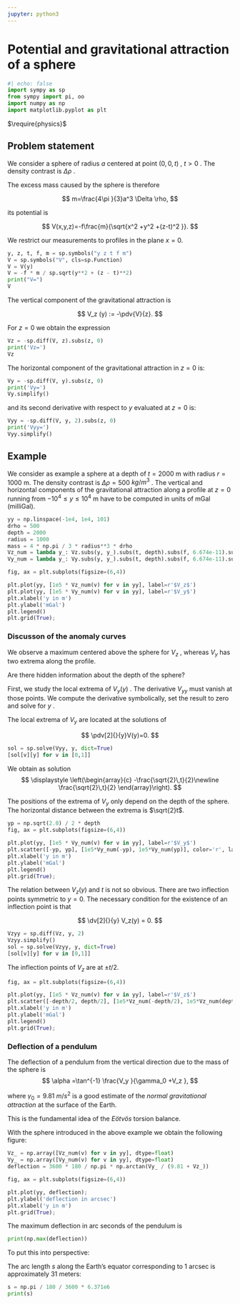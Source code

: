 ```yaml
---
jupyter: python3
---
```


# Potential and gravitational attraction of a sphere

```python
#| echo: false
import sympy as sp
from sympy import pi, oo
import numpy as np
import matplotlib.pyplot as plt
```


$\require{physics}$

## Problem statement

We consider a sphere of radius $a$ centered at point $(0,0,t)$ , $t>0$ . The density contrast is $\Delta \rho$ .


The excess mass caused by the sphere is therefore

$$
m=\frac{4\pi }{3}a^3 \Delta \rho,
$$


its potential is


$$
V(x,y,z)=-f\frac{m}{\sqrt{x^2 +y^2 +(z-t)^2 }}.
$$


We restrict our measurements to profiles in the plane $x=0$.

```python
y, z, t, f, m = sp.symbols("y z t f m")
V = sp.symbols("V", cls=sp.Function)
V = V(y)
V = -f * m / sp.sqrt(y**2 + (z - t)**2)
print("V=")
V
```
The vertical component of the gravitational attraction is

$$
V_z (y) := -\pdv{V}{z}.
$$

For $z=0$ we obtain the expression
```python
Vz = -sp.diff(V, z).subs(z, 0)
print('Vz=')
Vz
```
The horizontal component of the gravitational attraction in $z=0$ is:
```python
Vy = -sp.diff(V, y).subs(z, 0)
print('Vy=')
Vy.simplify()
```
and its second derivative with respect to $y$ evaluated at $z=0$ is:

```python
Vyy = -sp.diff(V, y, 2).subs(z, 0)
print('Vyy=')
Vyy.simplify()
```

## Example

We consider as example a sphere at a depth of $t=2000$ m with radius $r=1000$ m.
The density contrast is $\Delta \rho =500$ $kg/m^3$ .
The vertical and horizontal components of the gravitational attraction along a profile at $z=0$ running from $-10^4 \le y\le 10^4$ m have to be computed in units of mGal (milliGal).

```python
yy = np.linspace(-1e4, 1e4, 101)
drho = 500
depth = 2000
radius = 1000
mass = 4 * np.pi / 3 * radius**3 * drho
Vz_num = lambda y_: Vz.subs(y, y_).subs(t, depth).subs(f, 6.674e-11).subs(m, mass)
Vy_num = lambda y_: Vy.subs(y, y_).subs(t, depth).subs(f, 6.674e-11).subs(m, mass)

fig, ax = plt.subplots(figsize=(6,4))

plt.plot(yy, [1e5 * Vz_num(v) for v in yy], label=r'$V_z$')
plt.plot(yy, [1e5 * Vy_num(v) for v in yy], label=r'$V_y$')
plt.xlabel('y in m')
plt.ylabel('mGal')
plt.legend()
plt.grid(True);
```

### Discusson of the anomaly curves

We observe a maximum centered above the sphere for $V_z$ , whereas $V_y$ has two extrema along the profile.

Are there hidden information about the depth of the sphere?

First, we study the local extrema of $V_y (y)$ .
The derivative $V_{yy}$ must vanish at those points. 
We compute the derivative symbolically, set the result to zero and solve for $y$ .

The local extrema of $V_y$ are located at the solutions of

$$
    \pdv[2]{}{y}V(y)=0.
$$

```python
sol = sp.solve(Vyy, y, dict=True)
[sol[v][y] for v in [0,1]]
```
We obtain as solution
$$
\displaystyle \left(\begin{array}{c} -\frac{\sqrt{2}\,t}{2}\newline \frac{\sqrt{2}\,t}{2} \end{array}\right).
$$
 

The positions of the extrema of $V_y$ only depend on the depth of the sphere. The horizontal distance between the extrema is $\sqrt{2}t$.

```python
yp = np.sqrt(2.0) / 2 * depth
fig, ax = plt.subplots(figsize=(6,4))

plt.plot(yy, [1e5 * Vy_num(v) for v in yy], label=r'$V_y$')
plt.scatter([-yp, yp], [1e5*Vy_num(-yp), 1e5*Vy_num(yp)], color='r', label=r'$\pm \frac{\sqrt{2}}{2}t$')
plt.xlabel('y in m')
plt.ylabel('mGal')
plt.legend()
plt.grid(True);
```

The relation between $V_z (y)$ and $t$ is not so obvious.
There are two inflection points symmetric to $y=0$.
The necessary condition for the existence of an inflection point is that

$$
 \dv[2]{}{y} V_z(y) = 0.
$$

```python
Vzyy = sp.diff(Vz, y, 2)
Vzyy.simplify()
sol = sp.solve(Vzyy, y, dict=True)
[sol[v][y] for v in [0,1]]
```

The inflection points of $V_z$ are at $\pm t/2$. 

```python
fig, ax = plt.subplots(figsize=(6,4))

plt.plot(yy, [1e5 * Vz_num(v) for v in yy], label=r'$V_z$')
plt.scatter([-depth/2, depth/2], [1e5*Vz_num(-depth/2), 1e5*Vz_num(depth/2)], color='r', label=r'$\pm t/2$')
plt.xlabel('y in m')
plt.ylabel('mGal')
plt.legend()
plt.grid(True);
```

### Deflection of a pendulum

The deflection of a pendulum from the vertical direction due to the mass of the sphere is
$$
\alpha =\tan^{-1} \frac{V_y }{\gamma_0 +V_z },
$$


where $\gamma_0 =9.81$ $m/s^2$ is a good estimate of the *normal gravitational attraction* at the surface of the Earth.

This is the fundamental idea of the *Eötvös* torsion balance.

With the sphere introduced in the above example we obtain the following figure:

```python
Vz_ = np.array([Vz_num(v) for v in yy], dtype=float)
Vy_ = np.array([Vy_num(v) for v in yy], dtype=float)
deflection = 3600 * 180 / np.pi * np.arctan(Vy_ / (9.81 + Vz_))

fig, ax = plt.subplots(figsize=(6,4))

plt.plot(yy, deflection);
plt.ylabel('deflection in arcsec')
plt.xlabel('y in m')
plt.grid(True);
```

The maximum deflection in arc seconds of the pendulum is

```python
print(np.max(deflection))
```

To put this into perspective:


The arc length $s$ along the Earth's equator corresponding to 1 arcsec is approximately 31 meters:

```python
s = np.pi / 180 / 3600 * 6.371e6
print(s)
```
